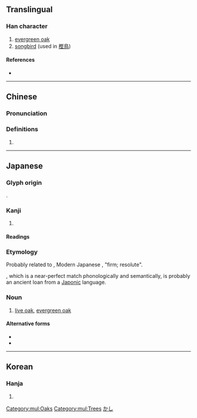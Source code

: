 {{character info}}
==Translingual==

===Han character===
{{Han char|rn=75|rad=木|as=11|sn=15|four=|canj=DSEG|ids=⿰木堅}}

# [[evergreen oak]]
# [[songbird]] (used in [[樫鳥]])

====References====
* {{Han ref|kx=0551.181|dkj=15485|dj=0939.190|hdz=21276.050|uh=6A2B|ud=27179}}

[[Category:mul:Oaks]]
[[Category:mul:Trees]]

----

==Chinese==
{{zh-forms|s=㭴}}

===Pronunciation===
{{zh-pron
|m=jiān
|c=gin1
|mc=
|oc=
|ma=
|cat=n
}}

===Definitions===
{{zh-hanzi}}

# {{rfdef|zh}}

----

==Japanese==

===Glyph origin===
{{ja-etym-kokuji}}.

===Kanji===
{{ja-kanji|grade=|rs=木11}}

# {{rfdef|ja|sort=木11}}

====Readings====
{{ja-readings
|on=
|kun=かし-
}}

===Etymology===
{{ja-kanjitab|かし|yomi=k}}

Probably related to {{inh|ja|ojp|かたし|tr=katashi}}, Modern Japanese {{ja-l|堅い|かたい|katai}}, "firm; resolute".

{{cog|ko|가시나무}}, which is a near-perfect match phonologically and semantically, is probably an ancient loan from a [[Japonic]] language.

===Noun===
{{ja-noun|かし|カシ}}

# [[live oak]], [[evergreen oak]]

====Alternative forms====
* {{l/ja|橿}}
* {{l/ja|櫧}}

[[Category:ja:Oaks|かし]]

----

==Korean==

===Hanja===
{{ko-hanja|hangeul=[[견]]|eumhun=|rv=gyeon|mr=kyŏn|y=kyen}}

# {{rfdef|ko|sort=木11}}